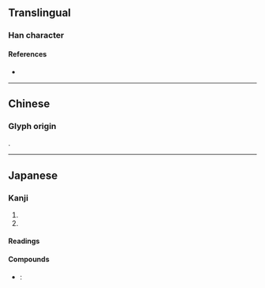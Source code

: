 {{also|峽}}
{{character info/new}}
==Translingual==
{{ja-forms|峡|峡|[[峽]]}}

===Han character===
{{Han char|rn=46|rad=山|as=06|sn=9|four=|canj=UKT|ids=⿰山夹}}

====References====
* {{Han ref|kx=0311.061|dkj=08068|hdz=10770.040|uh=5CE1|ud=23777}}

----

==Chinese==

===Glyph origin===
{{Han simp|峽|f=夾|t=夹}}.
{{zh-see|峽}}

----

==Japanese==
{{ja-kanji forms|峡|峽}}

===Kanji===
{{ja-kanji|grade=c|rs=山06|kyu=峽}}

# {{l|en|gorge}}
# {{l|en|ravine}}

====Readings====
{{ja-readings
|goon=ぎょう<げふ
|kanon=こう<かふ
|kanyoon=きょう<けふ
|kun=はざま-
}}

====Compounds====
* {{ja-r|峡谷|きょうこく}}: {{l|en|gorge}}